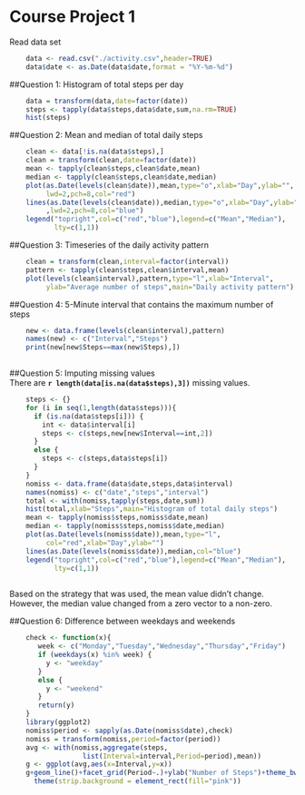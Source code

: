 Course Project 1
===================

Read data set

```r
    data <- read.csv("./activity.csv",header=TRUE)
    data$date <- as.Date(data$date,format = "%Y-%m-%d")
```

##Question 1: Histogram of total steps per day 
```r
    data = transform(data,date=factor(date))
    steps <- tapply(data$steps,data$date,sum,na.rm=TRUE)
    hist(steps)
```

##Question 2: Mean and median of total daily steps
```r
    clean <- data[!is.na(data$steps),]
    clean = transform(clean,date=factor(date))
    mean <- tapply(clean$steps,clean$date,mean)
    median <- tapply(clean$steps,clean$date,median)
    plot(as.Date(levels(clean$date)),mean,type="o",xlab="Day",ylab="",
         lwd=2,pch=8,col="red")
    lines(as.Date(levels(clean$date)),median,type="o",xlab="Day",ylab=""
         ,lwd=2,pch=8,col="blue")
    legend("topright",col=c("red","blue"),legend=c("Mean","Median"),
           lty=c(1,1))
```

##Question 3: Timeseries of the daily activity pattern
```r
    clean = transform(clean,interval=factor(interval))
    pattern <- tapply(clean$steps,clean$interval,mean)
    plot(levels(clean$interval),pattern,type="l",xlab="Interval",
         ylab="Average number of steps",main="Daily activity pattern")
```

##Question 4: 5-Minute interval that contains the maximum number of steps
```r
    new <- data.frame(levels(clean$interval),pattern)
    names(new) <- c("Interval","Steps")
    print(new[new$Steps==max(new$Steps),])
    
```

##Question 5: Imputing missing values  
There are **`r length(data[is.na(data$steps),3])`** missing values.

```r
    steps <- {}
    for (i in seq(1,length(data$steps))){
      if (is.na(data$steps[i])) {
        int <- data$interval[i]
        steps <- c(steps,new[new$Interval==int,2]) 
      }
      else {
        steps <- c(steps,data$steps[i])
      }
    }
    nomiss <- data.frame(data$date,steps,data$interval)
    names(nomiss) <- c("date","steps","interval")
    total <- with(nomiss,tapply(steps,date,sum))
    hist(total,xlab="Steps",main="Histogram of total daily steps")
    mean <- tapply(nomiss$steps,nomiss$date,mean)
    median <- tapply(nomiss$steps,nomiss$date,median)
    plot(as.Date(levels(nomiss$date)),mean,type="l",
         col="red",xlab="Day",ylab="")
    lines(as.Date(levels(nomiss$date)),median,col="blue")
    legend("topright",col=c("red","blue"),legend=c("Mean","Median"),
           lty=c(1,1))
                
```

Based on the strategy that was used, the mean value didn't change. However, the median value changed from a zero vector to a non-zero.

##Question 6: Difference between weekdays and weekends
```r
    check <- function(x){
       week <- c("Monday","Tuesday","Wednesday","Thursday","Friday")
       if (weekdays(x) %in% week) {
         y <- "weekday"
       }
       else {
         y <- "weekend"
       }
       return(y)
    }
    library(ggplot2)
    nomiss$period <- sapply(as.Date(nomiss$date),check)
    nomiss = transform(nomiss,period=factor(period))
    avg <- with(nomiss,aggregate(steps,
                  list(Interval=interval,Period=period),mean))
    g <- ggplot(avg,aes(x=Interval,y=x))
    g+geom_line()+facet_grid(Period~.)+ylab("Number of Steps")+theme_bw()+
      theme(strip.background = element_rect(fill="pink"))
```
